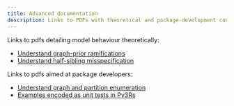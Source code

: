 ```yaml
---
title: Advanced documentation
description: Links to PDFs with theoretical and package-development content.
---
```


Links to pdfs detailing model behaviour theoretically:

- [Understand graph-prior ramifications](graph-prior.pdf)
- [Understand half-sibling misspecification](half-siblings.pdf)

Links to pdfs aimed at package developers: 

- [Understand graph and partition enumeration](enumerate.pdf)
- [Examples encoded as unit tests in Pv3Rs](examples.pdf)


